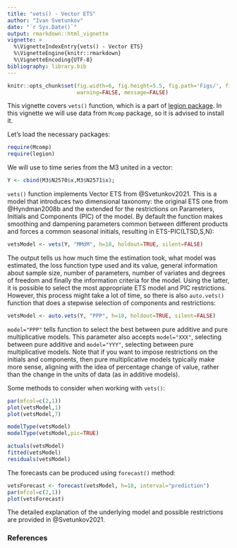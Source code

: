 ```yaml
---
title: "vets() - Vector ETS"
author: "Ivan Svetunkov"
date: "`r Sys.Date()`"
output: rmarkdown::html_vignette
vignette: >
  %\VignetteIndexEntry{vets() - Vector ETS}
  %\VignetteEngine{knitr::rmarkdown}
  %\VignetteEncoding{UTF-8}
bibliography: library.bib
---
```


```r
knitr::opts_chunk$set(fig.width=6, fig.height=5.5, fig.path='Figs/', fig.show='hold',
                      warning=FALSE, message=FALSE)
```

This vignette covers `vets()` function, which is a part of [legion package](legion.html). In this vignette we will use data from `Mcomp` package, so it is advised to install it.

Let's load the necessary packages:

```r
require(Mcomp)
require(legion)
```

We will use to time series from the M3 united in a vector:
```r
Y <- cbind(M3$N2570$x,M3$N2571$x);
```

`vets()` function implements Vector ETS from @Svetunkov2021. This is a model that introduces two dimensional taxonomy: the original ETS one from @Hyndman2008b and the extended for the restrictions on Parameters, Initials and Components (PIC) of the model. By default the function makes smoothing and dampening parameters common between different products and forces a common seasonal initials, resulting in ETS-PIC(LTSD,S,N):
```r
vetsModel <- vets(Y, "MMdM", h=18, holdout=TRUE, silent=FALSE)
```

The output tells us how much time the estimation took, what model was estimated, the loss function type used and its value, general information about sample size, number of parameters, number of variates and degrees of freedom and finally the information criteria for the model. Using the latter, it is possible to select the most appropriate ETS model and PIC restrictions. However, this process might take a lot of time, so there is also `auto.vets()` function that does a stepwise selection of components and restrictions:
```r
vetsModel <- auto.vets(Y, "PPP", h=18, holdout=TRUE, silent=FALSE)
```

`model="PPP"` tells function to select the best between pure additive and pure multiplicative models. This parameter also accepts `model="XXX"`, selecting between pure additive and `model="YYY"`, selecting between pure multiplicative models. Note that if you want to impose restrictions on the initials and components, then pure multiplicative models typically make more sense, aligning with the idea of percentage change of value, rather than the change in the units of data (as in additive models).

Some methods to consider when working with `vets()`:
```r
par(mfcol=c(2,1))
plot(vetsModel,1)
plot(vetsModel,7)
```

```r
modelType(vetsModel)
modelType(vetsModel,pic=TRUE)
```

```r
actuals(vetsModel)
fitted(vetsModel)
residuals(vetsModel)
```

The forecasts can be produced using `forecast()` method:
```r
vetsForecast <- forecast(vetsModel, h=18, interval="prediction")
par(mfcol=c(2,1))
plot(vetsForecast)
```

The detailed explanation of the underlying model and possible restrictions are provided in @Svetunkov2021.

### References

